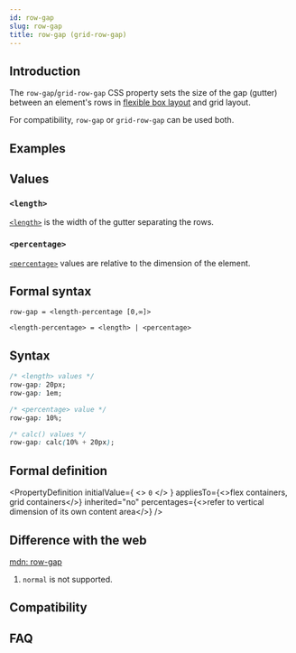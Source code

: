 ```yaml
---
id: row-gap
slug: row-gap
title: row-gap (grid-row-gap)
---
```


## Introduction

The `row-gap`/`grid-row-gap` CSS property sets the size of the gap (gutter) between an element's rows in [flexible box layout](/guide/ui/layout/flexible-box-layout.mdx) and grid layout.

For compatibility, `row-gap` or `grid-row-gap` can be used both.

## Examples


<Go
  example="css-api"
  defaultFile="src/row-gap/App.tsx"
  img="https://lf-lynx.tiktok-cdns.com/obj/lynx-artifacts-oss-sg/lynx-website/assets/doc/css/row-gap.png"
  defaultEntryFile="dist/row-gap.lynx.bundle"
  entry="src/row-gap"
/>

## Values

### `<length>`

[`<length>`](/api/css/data-type/length.mdx) is the width of the gutter separating the rows.

### `<percentage>`

[`<percentage>`](/api/css/data-type/percentage.mdx) values are relative to the dimension of the element.

## Formal syntax
```
row-gap = <length-percentage [0,∞]>

<length-percentage> = <length> | <percentage>
```
## Syntax

```css
/* <length> values */
row-gap: 20px;
row-gap: 1em;

/* <percentage> value */
row-gap: 10%;

/* calc() values */
row-gap: calc(10% + 20px);
```

## Formal definition


<PropertyDefinition
  initialValue={
    <>
      <code>0</code>
    </>
  }
  appliesTo={<>flex containers, grid containers</>}
  inherited="no"
  percentages={<>refer to vertical dimension of its own content area</>}
/>

## Difference with the web

[mdn: row-gap](https://developer.mozilla.org/en-US/docs/Web/CSS/row-gap)

1. `normal` is not supported.

## Compatibility


<LegacyCompatTable metadata="css/properties/row-gap" />

## FAQ

